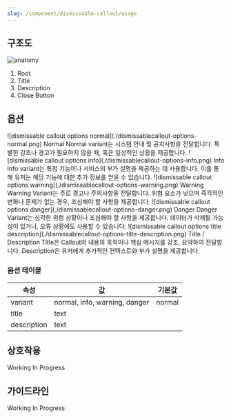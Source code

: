 ```yaml
---
slug: /component/dismissable-callout/usage
---
```


## 구조도

<Anatomy>![anatomy](./anatomy.png)</Anatomy>

1. Root
2. Title
3. Description
4. Close Button

## 옵션

<HalfCard>
  <HalfCardImageCell>
    ![dismissable callout options normal](./dismissablecallout-options-normal.png)
  </HalfCardImageCell>
  <HalfCardDescriptionCell>
    <HalfCardDescriptionTitle>Normal</HalfCardDescriptionTitle>
    <HalfCardDescription>
      Normal variant는 시스템 안내 및 공지사항을 전달합니다. 특별한 강조나
      경고가 필요하지 않을 때, 혹은 일상적인 상황을 제공합니다.
    </HalfCardDescription>
  </HalfCardDescriptionCell>
</HalfCard>

<HalfCard>
  <HalfCardImageCell>
    ![dismissable callout options info](./dismissablecallout-options-info.png)
  </HalfCardImageCell>
  <HalfCardDescriptionCell>
    <HalfCardDescriptionTitle>Info</HalfCardDescriptionTitle>
    <HalfCardDescription>
      Info variant는 특정 기능이나 서비스의 부가 설명을 제공하는 데 사용합니다.
      이를 통해 유저는 해당 기능에 대한 추가 정보를 얻을 수 있습니다.
    </HalfCardDescription>
  </HalfCardDescriptionCell>
</HalfCard>

<HalfCard>
  <HalfCardImageCell>
    ![dismissable callout options warning](./dismissablecallout-options-warning.png)
  </HalfCardImageCell>
  <HalfCardDescriptionCell>
    <HalfCardDescriptionTitle>Warning</HalfCardDescriptionTitle>
    <HalfCardDescription>
      Warning Variant는 주로 경고나 주의사항을 전달합니다. 위험 요소가 낮으며
      즉각적인 변화나 문제가 없는 경우, 조심해야 할 사항을 제공합니다.
    </HalfCardDescription>
  </HalfCardDescriptionCell>
</HalfCard>

<HalfCard>
  <HalfCardImageCell>
    ![dismissable callout options danger](./dismissablecallout-options-danger.png)
  </HalfCardImageCell>
  <HalfCardDescriptionCell>
    <HalfCardDescriptionTitle>Danger</HalfCardDescriptionTitle>
    <HalfCardDescription>
      Danger Variant는 심각한 위험 상황이나 조심해야 할 사항을 제공합니다.
      데이터가 삭제될 가능성이 있거나, 오류 상황에도 사용할 수 있습니다.
    </HalfCardDescription>
  </HalfCardDescriptionCell>
</HalfCard>

<HalfCard>
  <HalfCardImageCell>
    ![dismissable callout options title
    description](./dismissablecallout-options-title-description.png)
  </HalfCardImageCell>
  <HalfCardDescriptionCell>
    <HalfCardDescriptionTitle>Title / Description</HalfCardDescriptionTitle>
    <HalfCardDescription>
      Title은 Callout의 내용의 목적이나 핵심 메시지를 강조, 요약하여 전달합니다.
      Description은 유저에게 추가적인 컨텍스트와 부가 설명을 제공합니다.
    </HalfCardDescription>
  </HalfCardDescriptionCell>
</HalfCard>

### 옵션 테이블

| 속성        | 값                            | 기본값 |
| ----------- | ----------------------------- | ------ |
| variant     | normal, info, warning, danger | normal |
| title       | text                          |        |
| description | text                          |        |

## 상호작용

Working In Progress

## 가이드라인

Working In Progress

